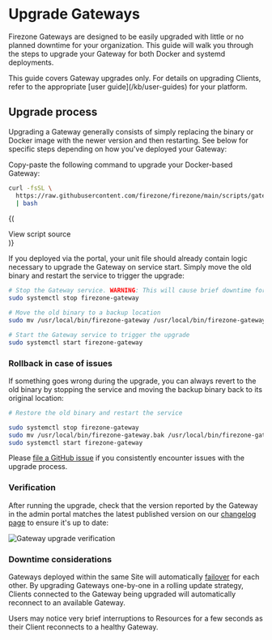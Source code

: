 
# Upgrade Gateways

Firezone Gateways are designed to be easily upgraded with little or no planned
downtime for your organization. This guide will walk you through the steps to
upgrade your Gateway for both Docker and systemd deployments.

<Alert color="info">
  This guide covers Gateway upgrades only. For details on upgrading Clients,
  refer to the appropriate [user guide](/kb/user-guides) for your platform.
</Alert>

## Upgrade process

Upgrading a Gateway generally consists of simply replacing the binary or Docker
image with the newer version and then restarting. See below for specific steps
depending on how you've deployed your Gateway:

<TabsGroup>
<TabsItem title="Docker" active>

Copy-paste the following command to upgrade your Docker-based Gateway:

```bash
curl -fsSL \
  https://raw.githubusercontent.com/firezone/firezone/main/scripts/gateway-docker-upgrade.sh \
  | bash
```

{(<div className="flex justify-end">

  <Link
    className="text-sm"
    href="https://github.com/firezone/firezone/blob/main/scripts/gateway-docker-upgrade.sh"
  >
    View script source
  </Link>
</div>)}

</TabsItem>
<TabsItem title="systemd">

If you deployed via the portal, your unit file should already contain logic
necessary to upgrade the Gateway on service start. Simply move the old binary
and restart the service to trigger the upgrade:

```bash
# Stop the Gateway service. WARNING: This will cause brief downtime for this Gateway.
sudo systemctl stop firezone-gateway

# Move the old binary to a backup location
sudo mv /usr/local/bin/firezone-gateway /usr/local/bin/firezone-gateway.bak

# Start the Gateway service to trigger the upgrade
sudo systemctl start firezone-gateway
```

### Rollback in case of issues

If something goes wrong during the upgrade, you can always revert to the old
binary by stopping the service and moving the backup binary back to its original
location:

```bash
# Restore the old binary and restart the service

sudo systemctl stop firezone-gateway
sudo mv /usr/local/bin/firezone-gateway.bak /usr/local/bin/firezone-gateway
sudo systemctl start firezone-gateway
```

Please
[file a GitHub issue](https://www.github.com/firezone/firezone/issues/new/choose)
if you consistently encounter issues with the upgrade process.

</TabsItem>
</TabsGroup>

### Verification

After running the upgrade, check that the version reported by the Gateway in the
admin portal matches the latest published version on our
[changelog page](/changelog) to ensure it's up to date:

<Image
  src="/images/kb/administer/upgrading/gateway-upgrade-verify.png"
  width={1200}
  height={1200}
  className="mx-auto rounded shadow"
  alt="Gateway upgrade verification"
/>

### Downtime considerations

Gateways deployed within the same Site will automatically
[failover](/kb/deploy/gateways#failover) for each other. By upgrading Gateways
one-by-one in a rolling update strategy, Clients connected to the Gateway being
upgraded will automatically reconnect to an available Gateway.

Users may notice very brief interruptions to Resources for a few seconds as
their Client reconnects to a healthy Gateway.

<SupportOptions />
